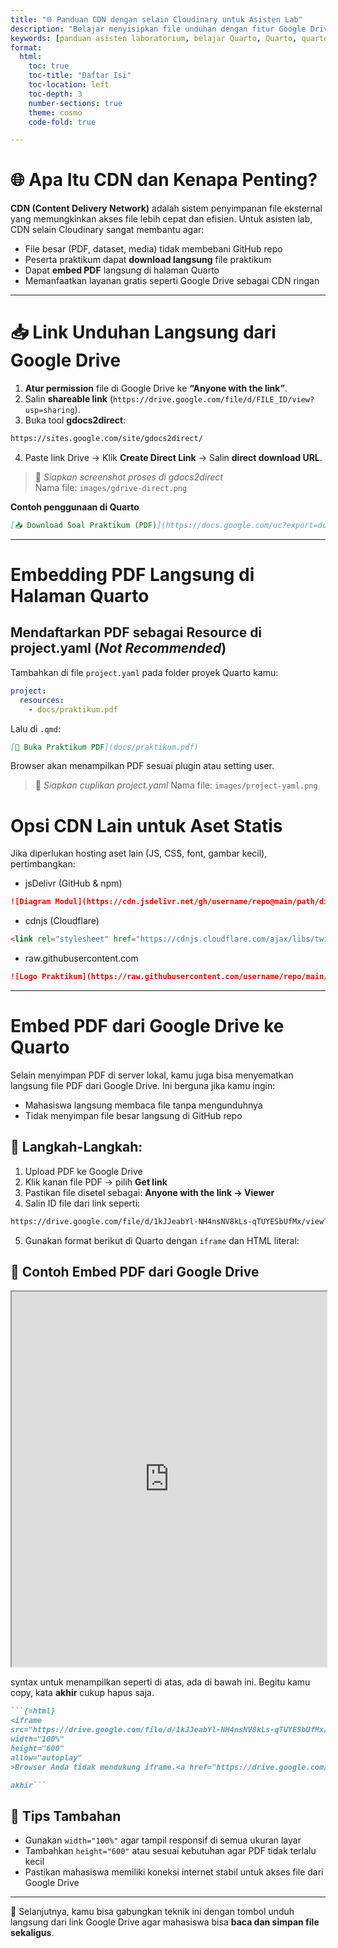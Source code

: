 ```yaml
---
title: "🌐 Panduan CDN dengan selain Cloudinary untuk Asisten Lab"
description: "Belajar menyisipkan file unduhan dengan fitur Google Drive dan embedding PDF langsung di Quarto. Panduan CDN ini cocok untuk asisten laboratorium matematika, statistika, dan aktuaria."
keywords: [panduan asisten laboratorium, belajar Quarto, Quarto, quarto untuk asisten lab, cdn google drive, direct download google drive, embed pdf quarto, panduan asisten laboratorium, quarto cdn]
format:
  html:
    toc: true
    toc-title: "Daftar Isi"
    toc-location: left
    toc-depth: 3
    number-sections: true
    theme: cosmo
    code-fold: true

---
```


# 🌐 Apa Itu CDN dan Kenapa Penting?

**CDN (Content Delivery Network)** adalah sistem penyimpanan file eksternal yang memungkinkan akses file lebih cepat dan efisien. Untuk asisten lab, CDN selain Cloudinary sangat membantu agar:

- File besar (PDF, dataset, media) tidak membebani GitHub repo  
- Peserta praktikum dapat **download langsung** file praktikum  
- Dapat **embed PDF** langsung di halaman Quarto  
- Memanfaatkan layanan gratis seperti Google Drive sebagai CDN ringan

---

# 📥 Link Unduhan Langsung dari Google Drive

1. **Atur permission** file di Google Drive ke **“Anyone with the link”**.  
2. Salin **shareable link** (`https://drive.google.com/file/d/FILE_ID/view?usp=sharing`).  
3. Buka tool **gdocs2direct**:  

```bash
https://sites.google.com/site/gdocs2direct/
```

4. Paste link Drive → Klik **Create Direct Link** → Salin **direct download URL**.

> 📸 *Siapkan screenshot proses di gdocs2direct*  
> Nama file: `images/gdrive-direct.png`

**Contoh penggunaan di Quarto**

```markdown
[📥 Download Soal Praktikum (PDF)](https://docs.google.com/uc?export=download&id=FILE_ID)
```

---

# Embedding PDF Langsung di Halaman Quarto
## Mendaftarkan PDF sebagai Resource di project.yaml (***Not Recommended***)
Tambahkan di file `project.yaml` pada folder proyek Quarto kamu:
```yaml
project:
  resources:
    - docs/praktikum.pdf
```
Lalu di `.qmd`:
```markdown
[📄 Buka Praktikum PDF](docs/praktikum.pdf)
```
Browser akan menampilkan PDF sesuai plugin atau setting user.

> 📸 *Siapkan cuplikan project.yaml*
> Nama file: `images/project-yaml.png`

# Opsi CDN Lain untuk Aset Statis

Jika diperlukan hosting aset lain (JS, CSS, font, gambar kecil), pertimbangkan:

- jsDelivr (GitHub & npm)
```markdown
![Diagram Modul](https://cdn.jsdelivr.net/gh/username/repo@main/path/diagram.png)
```

- cdnjs (Cloudflare)
```markdown
<link rel="stylesheet" href="https://cdnjs.cloudflare.com/ajax/libs/twitter-bootstrap/5.2.3/css/bootstrap.min.css">
```

- raw.githubusercontent.com
```markdown
![Logo Praktikum](https://raw.githubusercontent.com/username/repo/main/images/logo.png)
```

---


# Embed PDF dari Google Drive ke Quarto

Selain menyimpan PDF di server lokal, kamu juga bisa menyematkan langsung file PDF dari Google Drive. Ini berguna jika kamu ingin:

- Mahasiswa langsung membaca file tanpa mengunduhnya
- Tidak menyimpan file besar langsung di GitHub repo

## 📌 Langkah-Langkah:

1. Upload PDF ke Google Drive
2. Klik kanan file PDF → pilih **Get link**
3. Pastikan file disetel sebagai: **Anyone with the link → Viewer**
4. Salin ID file dari link seperti:

```markdown
https://drive.google.com/file/d/1kJJeabYl-NH4nsNV8kLs-qTUYESbUfMx/view?usp=sharing
```
5. Gunakan format berikut di Quarto dengan `iframe` dan HTML literal:

## 📄 Contoh Embed PDF dari Google Drive

```{=html}
<iframe
src="https://drive.google.com/file/d/1kJJeabYl-NH4nsNV8kLs-qTUYESbUfMx/preview"
width="100%"
height="600"
allow="autoplay"
>Browser Anda tidak mendukung iframe.<a href="https://drive.google.com/file/d/1kJJeabYl-NH4nsNV8kLs-qTUYESbUfMx/preview">Download PDF</a>.</iframe>

```

syntax untuk menampilkan seperti di atas, ada di bawah ini. Begitu kamu copy, kata **akhir** cukup hapus saja.

```markdown
```{=html}
<iframe
src="https://drive.google.com/file/d/1kJJeabYl-NH4nsNV8kLs-qTUYESbUfMx/preview"
width="100%"
height="600"
allow="autoplay"
>Browser Anda tidak mendukung iframe.<a href="https://drive.google.com/file/d/1kJJeabYl-NH4nsNV8kLs-qTUYESbUfMx/preview">Download PDF</a>.</iframe>

akhir```
```


## 📝 Tips Tambahan

- Gunakan `width="100%"` agar tampil responsif di semua ukuran layar
- Tambahkan `height="600"` atau sesuai kebutuhan agar PDF tidak terlalu kecil
- Pastikan mahasiswa memiliki koneksi internet stabil untuk akses file dari Google Drive

---

🔁 Selanjutnya, kamu bisa gabungkan teknik ini dengan tombol unduh langsung dari link Google Drive agar mahasiswa bisa **baca dan simpan file sekaligus**.
